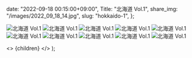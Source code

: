 
  date: "2022-09-18 00:15:00+09:00",
  Title: "北海道 Vol.1",
  share_img: "/images/2022_09_18_14.jpg",
  slug: "hokkaido-1",
};

![北海道 Vol.1](/images/2022_09_18_9.jpg)
![北海道 Vol.1](/images/2022_09_18_10.jpg)
![北海道 Vol.1](/images/2022_09_18_11.jpg)
![北海道 Vol.1](/images/2022_09_18_12.jpg)
![北海道 Vol.1](/images/2022_09_18_13.jpg)
![北海道 Vol.1](/images/2022_09_18_14.jpg)
![北海道 Vol.1](/images/2022_09_18_15.jpg)
![北海道 Vol.1](/images/2022_09_18_16.jpg)
![北海道 Vol.1](/images/2022_09_18_17.jpg)
![北海道 Vol.1](/images/2022_09_18_18.jpg)

  <>
    <Head>
      <title>{meta.Title} | 異郷好実</title>
    </Head>
    <PostLayout meta={meta}>{children}</PostLayout>
  </>
);
